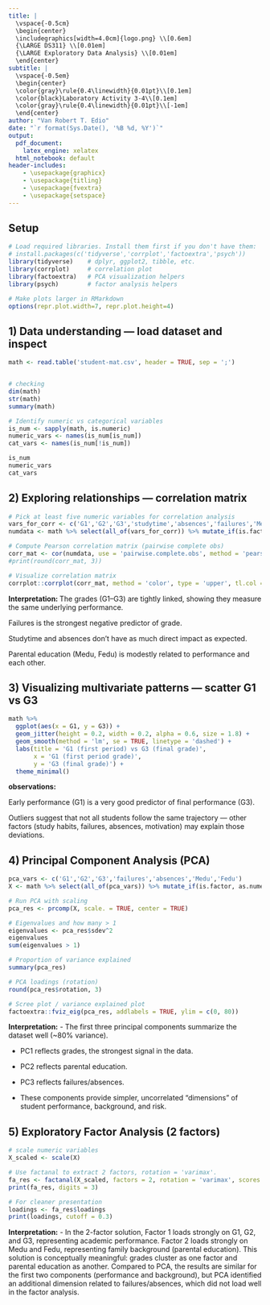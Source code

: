 ---
title: | 
  \vspace{-0.5cm}
  \begin{center}
  \includegraphics[width=4.0cm]{logo.png} \\[0.6em]
  {\LARGE DS311} \\[0.01em]
  {\LARGE Exploratory Data Analysis} \\[0.01em]
  \end{center}
subtitle: |
  \vspace{-0.5em}
  \begin{center}
  \color{gray}\rule{0.4\linewidth}{0.01pt}\\[0.1em]
  \color{black}Laboratory Activity 3-4\\[0.1em]
  \color{gray}\rule{0.4\linewidth}{0.01pt}\\[-1em]
  \end{center}
author: "Van Robert T. Edio"
date: "`r format(Sys.Date(), '%B %d, %Y')`"
output:
  pdf_document:
    latex_engine: xelatex
  html_notebook: default
header-includes:
    - \usepackage{graphicx}
    - \usepackage{titling}
    - \usepackage{fvextra}
    - \usepackage{setspace}
---






## Setup

```{r setup, message=FALSE, warning=FALSE}
# Load required libraries. Install them first if you don't have them:
# install.packages(c('tidyverse','corrplot','factoextra','psych'))
library(tidyverse)    # dplyr, ggplot2, tibble, etc.
library(corrplot)     # correlation plot
library(factoextra)   # PCA visualization helpers
library(psych)        # factor analysis helpers

# Make plots larger in RMarkdown
options(repr.plot.width=7, repr.plot.height=4)
```


## 1) Data understanding — load dataset and inspect

```{r load-data}
math <- read.table('student-mat.csv', header = TRUE, sep = ';')


# checking
dim(math)        
str(math)       
summary(math)    

# Identify numeric vs categorical variables
is_num <- sapply(math, is.numeric)
numeric_vars <- names(is_num[is_num])
cat_vars <- names(is_num[!is_num])

is_num  
numeric_vars
cat_vars
```



## 2) Exploring relationships — correlation matrix

```{r correlation}
# Pick at least five numeric variables for correlation analysis
vars_for_corr <- c('G1','G2','G3','studytime','absences','failures','Medu','Fedu')
numdata <- math %>% select(all_of(vars_for_corr)) %>% mutate_if(is.factor, as.numeric)

# Compute Pearson correlation matrix (pairwise complete obs)
corr_mat <- cor(numdata, use = 'pairwise.complete.obs', method = 'pearson')
#print(round(corr_mat, 3))

# Visualize correlation matrix
corrplot::corrplot(corr_mat, method = 'color', type = 'upper', tl.col = 'black', tl.srt = 45)
```

**Interpretation: **
The grades (G1–G3) are tightly linked, showing they measure the same underlying performance.

Failures is the strongest negative predictor of grade.

Studytime and absences don’t have as much direct impact as expected.

Parental education (Medu, Fedu) is modestly related to performance and each other.

## 3) Visualizing multivariate patterns — scatter G1 vs G3

```{r scatter-g1-g3}
math %>%
  ggplot(aes(x = G1, y = G3)) +
  geom_jitter(height = 0.2, width = 0.2, alpha = 0.6, size = 1.8) +
  geom_smooth(method = 'lm', se = TRUE, linetype = 'dashed') +
  labs(title = 'G1 (first period) vs G3 (final grade)',
       x = 'G1 (first period grade)',
       y = 'G3 (final grade)') +
  theme_minimal()
```

**observations: **

Early performance (G1) is a very good predictor of final performance (G3).

Outliers suggest that not all students follow the same trajectory — other factors (study habits, failures, absences, motivation) may explain those deviations.


## 4) Principal Component Analysis (PCA)

```{r pca}
pca_vars <- c('G1','G2','G3','failures','absences','Medu','Fedu')
X <- math %>% select(all_of(pca_vars)) %>% mutate_if(is.factor, as.numeric)

# Run PCA with scaling
pca_res <- prcomp(X, scale. = TRUE, center = TRUE)

# Eigenvalues and how many > 1
eigenvalues <- pca_res$sdev^2
eigenvalues
sum(eigenvalues > 1)

# Proportion of variance explained
summary(pca_res)

# PCA loadings (rotation)
round(pca_res$rotation, 3)

```


```{r pca_plot}
# Scree plot / variance explained plot
factoextra::fviz_eig(pca_res, addlabels = TRUE, ylim = c(0, 80))

```

**Interpretation:**
- The first three principal components summarize the dataset well (~80% variance).

- PC1 reflects grades, the strongest signal in the data.

- PC2 reflects parental education.

- PC3 reflects failures/absences.

- These components provide simpler, uncorrelated “dimensions” of student performance, background, and risk.

## 5) Exploratory Factor Analysis (2 factors)

```{r factor-analysis}
# scale numeric variables
X_scaled <- scale(X)

# Use factanal to extract 2 factors, rotation = 'varimax'.
fa_res <- factanal(X_scaled, factors = 2, rotation = 'varimax', scores = 'none')
print(fa_res, digits = 3)

# For cleaner presentation 
loadings <- fa_res$loadings
print(loadings, cutoff = 0.3)

```

**Interpretation:**
- In the 2-factor solution, Factor 1 loads strongly on G1, G2, and G3, representing academic performance. Factor 2 loads strongly on Medu and Fedu, representing family background (parental education). This solution is conceptually meaningful: grades cluster as one factor and parental education as another. Compared to PCA, the results are similar for the first two components (performance and background), but PCA identified an additional dimension related to failures/absences, which did not load well in the factor analysis.




